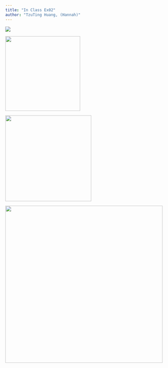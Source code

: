 ```yaml
---
title: "In Class Ex02"
author: "TzuTing Huang, (Hannah)"
---
```


![](images/Screenshot%202025-01-26%20at%2010.18.32%20AM.png)

![](images/Screenshot%202025-01-25%20at%203.11.52%20PM.png){width="235"}

![](images/Screenshot%202025-01-25%20at%203.13.21%20PM.png){width="270"}

![](images/Screenshot%202025-01-25%20at%203.28.58%20PM.png){width="494"}
